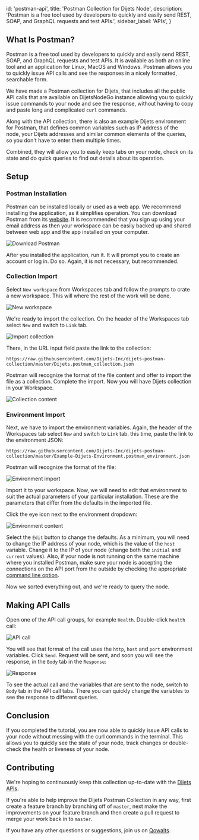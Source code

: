 
  id: 'postman-api',
  title: 'Postman Collection for Dijets Node',
  description: 'Postman is a free tool used by developers to quickly and easily send REST, SOAP, and GraphQL requests and test APIs.',
  sidebar_label: 'APIs',
}

## What Is Postman?

Postman is a free tool used by developers to quickly and easily send REST, SOAP,
and GraphQL requests and test APIs. It is available as both an online tool and
an application for Linux, MacOS and Windows. Postman allows you to quickly issue
API calls and see the responses in a nicely formatted, searchable form.

We have made a Postman collection for Dijets, that includes all the public
API calls that are available on DijetsNodeGo
instance allowing you to quickly issue
commands to your node and see the response, without having to copy and paste
long and complicated `curl` commands.

Along with the API collection, there is also an example Dijets environment
for Postman, that defines common variables such as IP address of the node, your
Dijets addresses and similar common elements of the queries, so you don't
have to enter them multiple times.

Combined, they will allow you to easily keep tabs on your node, check on its
state and do quick queries to find out details about its operation.

## Setup

### Postman Installation

Postman can be installed locally or used as a web app. We recommend installing
the application, as it simplifies operation. You can download Postman from its
[website](https://www.postman.com/downloads/). It is recommended that you sign
up using your email address as then your workspace can be easily backed up and
shared between web app and the app installed on your computer.

![Download Postman](/docs/img/postman-download.png)

After you installed the application, run it. It will prompt you to create an
account or log in. Do so. Again, it is not necessary, but recommended.

### Collection Import

Select `New workspace` from Workspaces tab and follow the prompts to crate a new
workspace. This will where the rest of the work will be done.

![New workspace](/docs/img/postman-workspace.png)

We're ready to import the collection. On the header of the Workspaces tab
select `New` and switch to `Link` tab.

![Import collection](/docs/img/postman_import2.png)

There, in the URL input field paste the link to the collection:

```text
https://raw.githubusercontent.com/Dijets-Inc/dijets-postman-collection/master/Dijets.postman_collection.json
```

Postman will recognize the format of the file content and offer to import the
file as a collection. Complete the import. Now you will have Dijets
collection in your Workspace.

![Collection content](/docs/img/postman_import-collection.png)

### Environment Import

Next, we have to import the environment variables. Again, the header of the
Workspaces tab select `New` and switch to `Link` tab. this time, paste the link
to the environment JSON:

```text
https://raw.githubusercontent.com/Dijets-Inc/dijets-postman-collection/master/Example-Dijets-Environment.postman_environment.json
```

Postman will recognize the format of the file:

![Environment import](/docs/img/postman_05_environment.png)

Import it to your workspace. Now, we will need to edit that environment to suit
the actual parameters of your particular installation. These are the parameters
that differ from the defaults in the imported file.

Click the eye icon next to the environment dropdown:

![Environment content](/docs/img/postman_06_variables.png)

Select the `Edit` button to change the defaults. As a minimum, you will need to
change the IP address of your node, which is the value of the `host` variable.
Change it to the IP of your node (change both the `initial` and `current`
values). Also, if your node is not running on the same machine where you
installed Postman, make sure your node is accepting the connections on the API
port from the outside by checking the appropriate [command line
option](/guides/nodes/node-flags-configs#http-server).

Now we sorted everything out, and we're ready to query the node.

## Making API Calls

Open one of the API call groups, for example `Health`. Double-click `health` call:

![API call](/docs/img/postman_07_making_calls.png)

You will see that format of the call uses the `http`, `host` and `port`
environment variables. Click `Send`. Request will be sent, and soon you will see
the response, in the `Body` tab in the `Response`:

![Response](/docs/img/postman_08_response.png)

To see the actual call and the variables that are sent to the node, switch to
`Body` tab in the API call tabs. There you can quickly change the variables to
see the response to different queries.

## Conclusion

If you completed the tutorial, you are now able to quickly issue API calls to
your node without messing with the curl commands in the terminal. This allows
you to quickly see the state of your node, track changes or double-check the
health or liveness of your node.

## Contributing

We're hoping to continuously keep this collection up-to-date with the [Dijets
APIs](/guides/node-apis).

If you're able to help improve the Dijets Postman Collection in any way,
first create a feature branch by branching off of `master`, next make the
improvements on your feature branch and then create a pull
request to merge your work
back in to `master`.

If you have any other questions or suggestions, join us on [Qowalts](https://redirect.dijets.io/#/#dijets-support:dijets.org).

